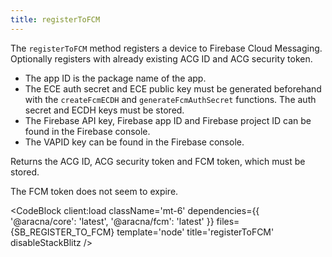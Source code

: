 ```yaml
---
title: registerToFCM
---
```



The `registerToFCM` method registers a device to Firebase Cloud Messaging. Optionally registers with already existing ACG ID and ACG security token.

- The app ID is the package name of the app.
- The ECE auth secret and ECE public key must be generated beforehand with the `createFcmECDH` and `generateFcmAuthSecret` functions. The auth secret and ECDH keys must be stored.
- The Firebase API key, Firebase app ID and Firebase project ID can be found in the Firebase console.
- The VAPID key can be found in the Firebase console.

Returns the ACG ID, ACG security token and FCM token, which must be stored.

<Alert client:load severity='info'>
  The FCM token does not seem to expire.
</Alert>

<CodeBlock
  client:load
  className='mt-6'
  dependencies={{ '@aracna/core': 'latest', '@aracna/fcm': 'latest' }}
  files={SB_REGISTER_TO_FCM}
  template='node'
  title='registerToFCM'
  disableStackBlitz
/>
